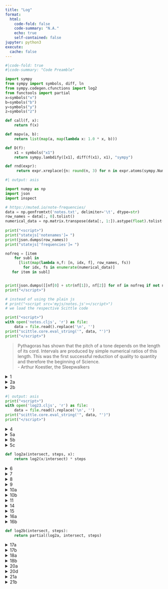 ```yaml
---
title: "Log"
format:
  html:
    code-fold: false
    code-summary: "N.A."
    echo: true
    self-contained: false
jupyter: python3
execute:
  cache: false
---
```

<script type="text/javascript" charset="UTF-8"
 src="https://cdn.jsdelivr.net/npm/jsxgraph/distrib/jsxgraphcore.js"></script>
<link rel="stylesheet" type="text/css" href="https://cdn.jsdelivr.net/npm/jsxgraph/distrib/jsxgraph.css" />

<script>var SCITTLE_NREPL_WEBSOCKET_PORT = 1340;</script>
<script src="https://cdn.jsdelivr.net/npm/scittle@0.6.22/dist/scittle.js" type="application/javascript"></script>
<script src="https://cdn.jsdelivr.net/npm/scittle@0.6.22/dist/scittle.nrepl.js" type="application/javascript"></script>
<script src="https://unpkg.com/blockly/blockly.min.js"></script>
<script src="https://unpkg.com/blockly/msg/en.js"></script>
<script src="https://kloimhardt.github.io/twotiles/twotiles_core.js"></script>

<script>
var parse = scittle.core.eval_string(twotiles.parse_clj);
Blockly.defineBlocksWithJsonArray(twotiles.blocks);
</script>

<script>
var brender = (code,divid) => {
let ws = Blockly.inject(divid,
{"sounds": false,
"scrollbars": false,
"trashcan": false});

Blockly.Xml.clearWorkspaceAndLoadFromXml(Blockly.utils.xml.textToDom(parse(code)), ws);

return ws;
}
</script>

<script>var statejs = {};</script>

<script>
const delay = ms => new Promise(res => setTimeout(res, ms));
</script>

::: {.hidden}
```python
#|code-fold: true
#|code-summary: "Code Preamble"

import sympy
from sympy import symbols, diff, ln
from sympy.codegen.cfunctions import log2
from functools import partial
x=symbols("x")
b=symbols("b")
y=symbols("y")
z=symbols("z")

def call(f, x):
    return f(x)

def mapv(a, b):
    return list(map(a, map(lambda x: 1.0 * x, b)))

def D(f):
    x1 = symbols("x1")
    return sympy.lambdify([x1], diff(f(x1), x1), "sympy")

def rnd(expr):
     return expr.xreplace({n: round(n, 3) for n in expr.atoms(sympy.Number)})
```
:::

::: {.hidden}
```python
#| output: asis

import numpy as np
import json
import inspect

# https://muted.io/note-frequencies/
data = np.genfromtxt('notes.txt', delimiter='\t', dtype=str)
row_names = data[:, 0].tolist()
numerical_data = np.matrix.transpose(data[:, 1:]).astype(float).tolist()
               
print("<script>")
print("statejs['notenames']= ")
print(json.dumps(row_names))
print("statejs['frequencies']= ")

nofreq = [item
    for subl in
      [list(map(lambda n,f: [n, idx, f], row_names, fs))
        for idx, fs in enumerate(numerical_data)]
   for item in subl]


print(json.dumps([[nf[0] + str(nf[1]), nf[2]] for nf in nofreq if not nf[0].endswith("s")]))
print("</script>")

# instead of using the plain js
# print("<script src='myjs/notes.js'></script>")
# we load the respective Scittle code

print("<script>")
with open('notes.cljs', 'r') as file:
    data = file.read().replace('\n', '')
print("scittle.core.eval_string('", data, "')")
print("</script>")
```
:::

> Pythagoras has shown that the pitch of a tone depends on the length of its cord. Intervals are produced by simple numerical ratios of this length. This was the first successful reduction of quality to quantity and therefore the beginning of Science.  
> - Arthur Koestler, the Sleepwalkers

<details>
<summary>1</summary>
<div id="divnotes2" class="jxgbox" style="height:300px;"></div>
<script>statejs.notes.main("divnotes2");</script>

<span onClick=statejs.notes.main('divnotes2') style="color:blue">1</span>
<span onClick="statejs.notes.anim1()" style="color:blue">2</span>
<span onClick="statejs.notes.anim2()" style="color:blue">3</span>
<span onClick="statejs.notes.anim3()" style="color:blue">4</span>
<span onClick="statejs.notes.anim5()" style="color:blue">5</span>
<span onClick="statejs.notes.anim6()" style="color:blue">6</span>
</details>

<details>
<summary>2a</summary>
## The log2 Function
</details>

<details>
<summary>2b</summary>
<div id="blocklyDivLog2" style="height: 300px;"></div>
<script>brender("(:tiles/infix (* (log2 (:tiles/infix (/ x 220))) 7))", "blocklyDivLog2")</script>
</details>


::: {.hidden}
```python
#| output: asis
print("<script>")
with open('log23.cljs', 'r') as file:
    data = file.read().replace('\n', '')
print("scittle.core.eval_string('", data, "')")
print("</script>")
```
:::

<!--
::: {.column-margin}
<details>
<summary>3</summary>
<div id="divlog23" class="jxgbox" style="height:150px; width: 350px"></div>
<script>
statejs.log23.main("divlog23");
statejs.log23.anim2();
</script>
</details>
:::
-->

<details>
<summary>4</summary>
```python
log2(x/220) * 7
```
</details>

<details>
<summary>5a</summary>
<div id="divmanylogs" class="jxgbox" style="height:300px"></div>
<script>
statejs.log23.many("divmanylogs");

const mywait = async () => {
 for (let i = 0; i < 20; i++) {
  statejs.log23.manyanim2();
  await delay(500);
 }
};
</script>

<span onClick=statejs.log23.many("divmanylogs") style="color:blue">1</span>
<span onClick=mywait() style="color:blue">2</span>
</details>

<details>
<summary>5b</summary>
<div id="blocklyDiv5" style="height: 300px;"></div>
<script>
let ws5 = brender(" (:tiles/infix (* (log2 (:tiles/infix (/ x intersect))) steps))", "blocklyDiv5");
// Blockly.Xml.appendDomToWorkspace(Blockly.utils.xml.textToDom(parse("(def (log2a intersect steps x) :tiles/slot)")), ws5);
</script>
</details>

<details>
<summary>5c</summary>
<div id="blocklyDiv5a" style="height: 300px;"></div>
<script>brender("(def (log2a intersect steps x) (return (:tiles/infix (* (log2 (:tiles/infix (/ x intersect))) steps))))", "blocklyDiv5a")</script>
</details>

::: {.hidden}
```python
def log2a(intersect, steps, x):
    return log2(x/intersect) * steps
```
:::

::: {.column-margin}
<details>
<summary>6</summary>
<div style="width: 350px">


<div id="blocklyDiv6" class="jxgbox" style="height:150px; width: 350px"></div>
<script>brender("(log2a 220 7 880)", "blocklyDiv6")</script>

```python
log2a(220, 7, 880)
```
</div>
</details>
:::

<details>
<summary>7</summary>
<div id="blocklyDiv8" style="height: 300px;"></div>
<script>brender("(:tiles/infix (- (log2a 1 1 x) (log2 x)))", "blocklyDiv8")</script>
</details>

::: {.column-margin}
<details>
<summary>8</summary>
```python
log2a(1, 1, x) - log2(x)
```
</details>
:::

:::{.column-screen-left}
<details>
<summary>9</summary>
<table>
<tr>
<td style="vertical-align: top">
<div id="blocklyDivLog21" style="height: 150px; width: 230px"></div>
<script>brender("(log2 x)", "blocklyDivLog21")</script>
</td>
<td>
<div id="divlog2x" class="jxgbox" style="height:300px; width: 800px"></div>
<script>
statejs.log23.log3("divlog2x");
</script>
<span onClick=statejs.log23.log3("divlog2x") style="color:blue">1</span>
<span onClick=statejs.log23.log3anim2() style="color:blue">2</span>
</td>
</tr>
</table>
</details>
:::

<details>
<summary>10a</summary>
## The mapv Function
</details>

:::{.column-screen-left}
<details>
<summary>10b</summary>
<table><tr>
<td style="vertical-align: top">
<div style="height: 300px; width:230px; text-align: right">
<img src="myjs/xkcd_mapv.jpg"></img></div>
</td>
<td style="vertical-align: top">
<div id="blocklyDiv10" style="height: 300px; width: 800px"></div>
<script>brender("(mapv log2 [8 16 32])", "blocklyDiv10")</script>
</td>
</tr></table>
</details>
:::

<details>
<summary>11</summary>
```python
mapv(log2, [8, 16, 32])
```
</details>

:::{.column-screen-left}
<details>
<summary>14</summary>
<table><tr>
<td style="vertical-align: top">
<div style="height: 150px; width: 230px"><img src="myjs/xkcd_partial.jpg" style="horizontal-align: right"></img></div>
</td>
<td style="vertical-align: top">
<div id="blocklyDiv14" style="height: 300px; width: 800px"></div>
<script>brender("(mapv (partial log2a 1 1) [8 16 32])", "blocklyDiv14")</script>
</td>
</tr></table>
</details>
:::

<details>
<summary>15</summary>
```python
mapv(partial(log2a, 1, 1), [8, 16, 32])
```
</details>

<details>
<summary>16a</summary>
## The log2b function
</details>

<details>
<summary>16b</summary>
<div id="blocklyDiv16" style="height: 300px;"></div>
<script>brender("(def (log2b intersect steps) (return (partial (log2a intersect steps))))", "blocklyDiv16")</script>
</details>

::: {.hidden}
```python
def log2b(intersect, steps):
    return partial(log2a, intersect, steps)
```
:::

<details>
<summary>17a</summary>
<div id="blocklyDiv17a" style="height:100px"></div>
<script>brender("(mapv (log2b 1 1) [x y z])", "blocklyDiv17a")</script>
</details>

::: {.column-margin}
<details>
<summary>17b</summary>
<div style="width: 350px">
```python
mapv(log2b(1, 1), [x, y, z])
```
</div>
</details>
:::

<details>
<summary>18a</summary>
<div id="blocklyDiv18a" style="height:100px"></div>
<script>brender("(mapv (log2b 1 1) [8 16 32])", "blocklyDiv18a")</script>
</details>

::: {.column-margin}
<details>
<summary>18b</summary>
<div style="width: 350px">
```python
mapv(log2b(1, 1), [8, 16, 32])
```
</div>
</details>
:::

<details>
<summary>20a</summary>
<div id="divlog20_2" class="jxgbox" style="height:300px"></div>
<script>
statejs.log23.log2b("divlog20_2");
</script>
<span onClick=statejs.log23.log2b("divlog20_2") style="color:blue">1</span>
<span onClick=statejs.log23.log2banim2() style="color:blue">2</span>
</details>

</details>
<details>
<summary>20d</summary>
<div id="divlogtri" class="jxgbox" style="height:300px;"></div>
<script>
statejs.log23.strfrac1ovX = "$$\\frac{1}{x}$$";
statejs.log23.logtri("divlogtri");
</script>
<span onClick=statejs.log23.logtri("divlogtri") style="color:blue">1</span>
<span onClick="statejs.log23.trianim2()" style="color:blue">2</span>
<span onClick="statejs.log23.trianim3()" style="color:blue">3</span>
<span onClick="statejs.log23.trianim4()" style="color:blue">4</span>
<span onClick="statejs.log23.trianim5()" style="color:blue">5</span>
<span onClick="statejs.log23.trianim6()" style="color:blue">6</span>
<span onClick="statejs.log23.trianim7()" style="color:blue">7</span>
</details>

<details>
<summary>21a</summary>
<div id="blocklyDiv21a" class="jxgbox" style="height:300px"></div>
<script>brender("(mapv (D (log2b 1 0.7)) [x y z])", "blocklyDiv21a")</script>
</details>

<details>
<summary>21b</summary>
```python
#|code-fold: true
#|code-summary: "code"
result = mapv(D(log2b(1, 0.7)), [x, y, z])
[e.evalf() for e in result]
```

<div id="blocklyDiv22a" class="jxgbox" style="height:100px"></div>
<script>brender("(mapv (D ln) [x y z])", "blocklyDiv22a")</script>
```python
mapv(D(ln), [x, y, z])
```
</details>

<script>
document.querySelectorAll("details")
.forEach(d => d.setAttribute("open", ""))
</script>